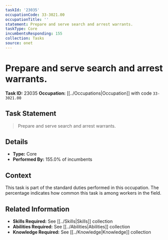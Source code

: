 ```yaml
---
taskId: '23035'
occupationCode: 33-3021.00
occupationTitle: ''
statement: Prepare and serve search and arrest warrants.
taskType: Core
incumbentsResponding: 155
collection: Tasks
source: onet
---
```

# Prepare and serve search and arrest warrants.

**Task ID:** 23035
**Occupation:** [[../Occupations|Occupation]] with code `33-3021.00`

## Task Statement

> Prepare and serve search and arrest warrants.

## Details

- **Type:** Core
- **Performed By:** 155.0% of incumbents

## Context

This task is part of the standard duties performed in this occupation. The percentage indicates how common this task is among workers in the field.

## Related Information

- **Skills Required:** See [[../Skills|Skills]] collection
- **Abilities Required:** See [[../Abilities|Abilities]] collection
- **Knowledge Required:** See [[../Knowledge|Knowledge]] collection
